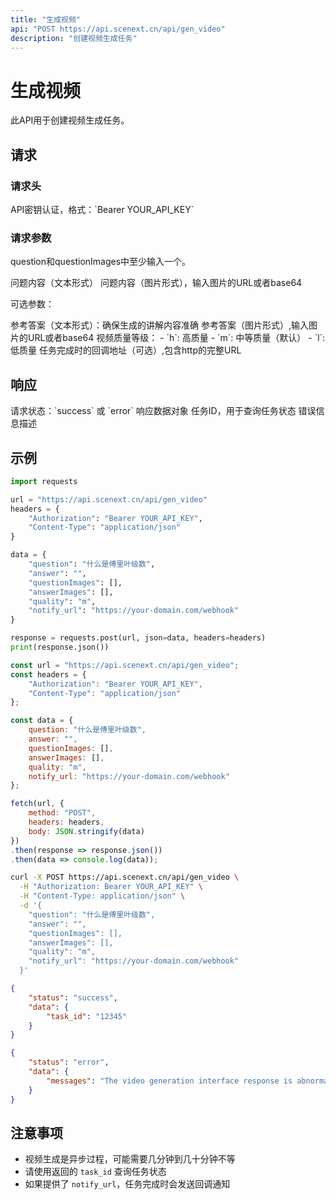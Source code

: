 ```yaml
---
title: "生成视频"
api: "POST https://api.scenext.cn/api/gen_video"
description: "创建视频生成任务"
---
```


# 生成视频

此API用于创建视频生成任务。

## 请求

### 请求头

<ParamField header="Authorization" type="string" required>
  API密钥认证，格式：`Bearer YOUR_API_KEY`
</ParamField>

### 请求参数

question和questionImages中至少输入一个。

<ParamField body="question" type="string" required>
  问题内容（文本形式）
</ParamField>

<ParamField body="questionImages" type="array">
  问题内容（图片形式），输入图片的URL或者base64
</ParamField>

可选参数：

<ParamField body="answer" type="string" >
  参考答案（文本形式）：确保生成的讲解内容准确
</ParamField>

<ParamField body="answerImages" type="array">
  参考答案（图片形式）,输入图片的URL或者base64
</ParamField>

<ParamField body="quality" type="string" default="m">
  视频质量等级：
  - `h`: 高质量
  - `m`: 中等质量（默认）
  - `l`: 低质量
</ParamField>

<ParamField body="notify_url" type="string">
  任务完成时的回调地址（可选）,包含http的完整URL
</ParamField>

## 响应

<ResponseField name="status" type="string">
  请求状态：`success` 或 `error`
</ResponseField>

<ResponseField name="data" type="object">
  响应数据对象
  
  <Expandable title="成功响应">
    <ResponseField name="task_id" type="string">
      任务ID，用于查询任务状态
    </ResponseField>
  </Expandable>
  
  <Expandable title="错误响应">
    <ResponseField name="messages" type="string">
      错误信息描述
    </ResponseField>
  </Expandable>
</ResponseField>

## 示例

<RequestExample>

```python Python
import requests

url = "https://api.scenext.cn/api/gen_video"
headers = {
    "Authorization": "Bearer YOUR_API_KEY",
    "Content-Type": "application/json"
}

data = {
    "question": "什么是傅里叶级数",
    "answer": "",
    "questionImages": [],
    "answerImages": [],
    "quality": "m",
    "notify_url": "https://your-domain.com/webhook"
}

response = requests.post(url, json=data, headers=headers)
print(response.json())
```

```javascript JavaScript
const url = "https://api.scenext.cn/api/gen_video";
const headers = {
    "Authorization": "Bearer YOUR_API_KEY",
    "Content-Type": "application/json"
};

const data = {
    question: "什么是傅里叶级数",
    answer: "",
    questionImages: [],
    answerImages: [],
    quality: "m",
    notify_url: "https://your-domain.com/webhook"
};

fetch(url, {
    method: "POST",
    headers: headers,
    body: JSON.stringify(data)
})
.then(response => response.json())
.then(data => console.log(data));
```

```bash cURL
curl -X POST https://api.scenext.cn/api/gen_video \
  -H "Authorization: Bearer YOUR_API_KEY" \
  -H "Content-Type: application/json" \
  -d '{
    "question": "什么是傅里叶级数",
    "answer": "",
    "questionImages": [],
    "answerImages": [],
    "quality": "m",
    "notify_url": "https://your-domain.com/webhook"
  }'
```

</RequestExample>

<ResponseExample>

```json 成功响应
{
    "status": "success",
    "data": {
        "task_id": "12345"
    }
}
```

```json 错误响应
{
    "status": "error",
    "data": {
        "messages": "The video generation interface response is abnormal: 400 - Bad Request"
    }
}
```

</ResponseExample>

## 注意事项

- 视频生成是异步过程，可能需要几分钟到几十分钟不等
- 请使用返回的 `task_id` 查询任务状态
- 如果提供了 `notify_url`，任务完成时会发送回调通知

